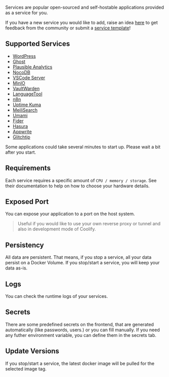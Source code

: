 Services are popular open-sourced and self-hostable applications provided as a service for you.

If you have a new service you would like to add, raise an idea [here](https://github.com/orgs/coollabsio/discussions) to get feedback from the community or submit a [service template](https://github.com/coollabsio/coolify-community-templates)!

## Supported Services

- [WordPress](https://wordpress.org)
- [Ghost](https://ghost.org)
- [Plausible Analytics](https://plausible.io)
- [NocoDB](https://nocodb.com)
- [VSCode Server](https://github.com/cdr/code-server)
- [MinIO](https://min.io)
- [VaultWarden](https://github.com/dani-garcia/vaultwarden)
- [LanguageTool](https://languagetool.org)
- [n8n](https://n8n.io)
- [Uptime Kuma](https://github.com/louislam/uptime-kuma)
- [MeiliSearch](https://github.com/meilisearch/meilisearch)
- [Umami](https://github.com/mikecao/umami)
- [Fider](https://fider.io)
- [Hasura](https://hasura.io)
- [Appwrite](https://appwrite.io)
- [Glitchtip](https://glitchtip.com)

<Warning>
Some applications could take several minutes to start up. Please wait a bit after you start.
</Warning>

## Requirements
Each service requires a specific amount of `CPU / memory / storage`. See their documentation to help on how to choose your hardware details.

## Exposed Port
You can expose your application to a port on the host system.

> Useful if you would like to use your own reverse proxy or tunnel and also in development mode of Coolify. 

## Persistency
All data are persistent. That means, if you stop a service, all your data persist on a Docker Volume. If you stop/start a service, you will keep your data as-is.

## Logs
You can check the runtime logs of your services.

## Secrets
There are some predefined secrets on the frontend, that are generated automatically (like passwords, users.) or you can fill manually. If you need any futher environment variable, you can define them in the secrets tab.

## Update Versions
If you stop/start a service, the latest docker image will be pulled for the selected image tag.
